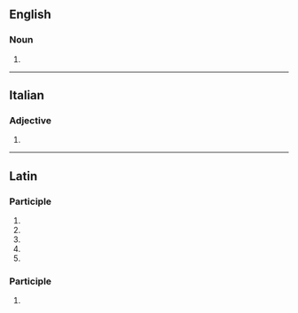 ==English==

===Noun===
{{head|en|noun form}}

# {{plural of|en|corrigendum}}

----

==Italian==

===Adjective===
{{head|it|adjective form|g=f-s}}

# {{inflection of|it|corrigendo||f|s}}

----

==Latin==

===Participle===
{{la-part-form|corrigenda}}

# {{inflection of|la|corrigendus||nom|f|s}}
# {{inflection of|la|corrigendus||nom|n|p}}
# {{inflection of|la|corrigendus||acc|n|p}}
# {{inflection of|la|corrigendus||voc|f|s}}
# {{inflection of|la|corrigendus||voc|n|p}}

===Participle===
{{la-part-form|corrigendā}}

# {{inflection of|la|corrigendus||abl|f|s}}